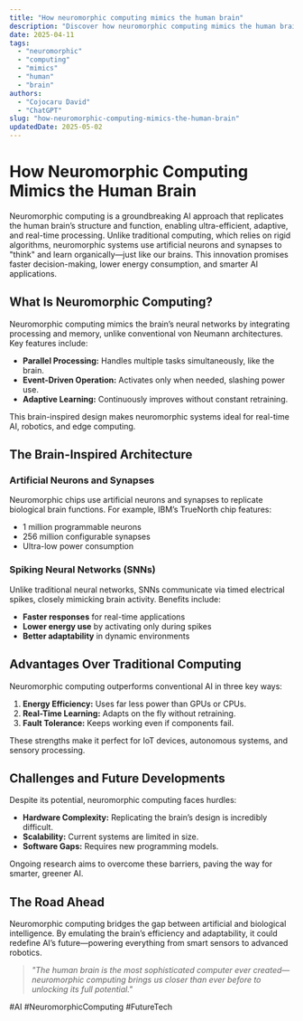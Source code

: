 ```yaml
---
title: "How neuromorphic computing mimics the human brain"
description: "Discover how neuromorphic computing mimics the human brain with this in-depth guide, providing actionable insights and practical tips to boost your knowledge and results."
date: 2025-04-11
tags:
  - "neuromorphic"
  - "computing"
  - "mimics"
  - "human"
  - "brain"
authors:
  - "Cojocaru David"
  - "ChatGPT"
slug: "how-neuromorphic-computing-mimics-the-human-brain"
updatedDate: 2025-05-02
---
```


# How Neuromorphic Computing Mimics the Human Brain  

Neuromorphic computing is a groundbreaking AI approach that replicates the human brain’s structure and function, enabling ultra-efficient, adaptive, and real-time processing. Unlike traditional computing, which relies on rigid algorithms, neuromorphic systems use artificial neurons and synapses to "think" and learn organically—just like our brains. This innovation promises faster decision-making, lower energy consumption, and smarter AI applications.  

## What Is Neuromorphic Computing?  

Neuromorphic computing mimics the brain’s neural networks by integrating processing and memory, unlike conventional von Neumann architectures. Key features include:  

- **Parallel Processing:** Handles multiple tasks simultaneously, like the brain.  
- **Event-Driven Operation:** Activates only when needed, slashing power use.  
- **Adaptive Learning:** Continuously improves without constant retraining.  

This brain-inspired design makes neuromorphic systems ideal for real-time AI, robotics, and edge computing.  

## The Brain-Inspired Architecture  

### Artificial Neurons and Synapses  

Neuromorphic chips use artificial neurons and synapses to replicate biological brain functions. For example, IBM’s TrueNorth chip features:  

- 1 million programmable neurons  
- 256 million configurable synapses  
- Ultra-low power consumption  

### Spiking Neural Networks (SNNs)  

Unlike traditional neural networks, SNNs communicate via timed electrical spikes, closely mimicking brain activity. Benefits include:  

- **Faster responses** for real-time applications  
- **Lower energy use** by activating only during spikes  
- **Better adaptability** in dynamic environments  

## Advantages Over Traditional Computing  

Neuromorphic computing outperforms conventional AI in three key ways:  

1. **Energy Efficiency:** Uses far less power than GPUs or CPUs.  
2. **Real-Time Learning:** Adapts on the fly without retraining.  
3. **Fault Tolerance:** Keeps working even if components fail.  

These strengths make it perfect for IoT devices, autonomous systems, and sensory processing.  

## Challenges and Future Developments  

Despite its potential, neuromorphic computing faces hurdles:  

- **Hardware Complexity:** Replicating the brain’s design is incredibly difficult.  
- **Scalability:** Current systems are limited in size.  
- **Software Gaps:** Requires new programming models.  

Ongoing research aims to overcome these barriers, paving the way for smarter, greener AI.  

## The Road Ahead  

Neuromorphic computing bridges the gap between artificial and biological intelligence. By emulating the brain’s efficiency and adaptability, it could redefine AI’s future—powering everything from smart sensors to advanced robotics.  

> _"The human brain is the most sophisticated computer ever created—neuromorphic computing brings us closer than ever before to unlocking its full potential."_  

#AI #NeuromorphicComputing #FutureTech